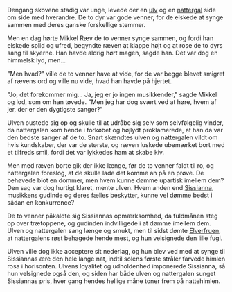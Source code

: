 {{title:Nattergalen og ulven}}
{{author:Laura Holmegaard}}
{{timestamp:2011-01-08T19:32:01Z}}
{{copyright:Nattergalen og ulven}}
Dengang skovene stadig var unge, levede der en [[ulv]] og en [[nattergal]] side om side med hverandre. De to dyr var gode venner, for de elskede at synge sammen med deres ganske forskellige stemmer.

Men en dag hørte Mikkel Ræv de to venner synge sammen, og fordi han elskede splid og ufred, begyndte ræven at klappe højt og at rose de to dyrs sang til skyerne. Han havde aldrig hørt magen, sagde han. Det var dog en himmelsk lyd, men...

"Men hvad?" ville de to venner have at vide, for de var begge blevet smigret af rævens ord og ville nu vide, hvad han havde på hjertet.

"Jo, det forekommer mig... Ja, jeg er jo ingen musikkender," sagde Mikkel og lod, som om han tøvede. "Men jeg har dog svært ved at høre, hvem af jer, der er den dygtigste sanger?"

Ulven pustede sig op og skulle til at udråbe sig selv som selvfølgelig vinder, da nattergalen kom hende i forkøbet og højlydt proklamerede, at han da var den bedste sanger af de to. Snart skændtes ulven og nattergalen vildt om hvis kundskaber, der var de største, og ræven luskede ubemærket bort med et tilfreds smil, fordi det var lykkedes ham at skabe kiv.

Men med ræven borte gik der ikke længe, før de to venner faldt til ro, og nattergalen foreslog, at de skulle lade det komme an på en prøve. De behøvede blot en dommer, men hvem kunne dømme upartisk imellem dem? Den sag var dog hurtigt klaret, mente ulven. Hvem anden end [[Sissianna]], musikkens gudinde og deres fælles beskytter, kunne vel dømme bedst i sådan en konkurrence?

De to venner påkaldte sig Sissiannas opmærksomhed, da fuldmånen steg op over trætoppene, og gudinden indvilligede i at dømme imellem dem. Ulven og nattergalen sang længe og smukt, men til sidst dømte [[Elverfruen]], at nattergalens røst behagede hende mest, og hun velsignede den lille fugl.

Ulven ville dog ikke acceptere sit nederlag, og hun blev ved med at synge til Sissiannas ære den hele lange nat, indtil solens første stråler farvede himlen rosa i horisonten. Ulvens loyalitet og udholdenhed imponerede Sissianna, så hun velsignede også den, og siden har både ulven og nattergalen sunget Sissiannas pris, hver gang hendes hellige måne toner frem på nattehimlen.